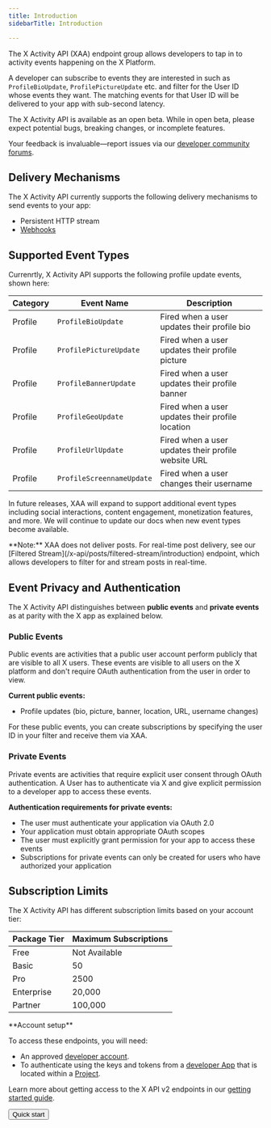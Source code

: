 ```yaml
---
title: Introduction
sidebarTitle: Introduction

---
```


The X Activity API (XAA) endpoint group allows developers to tap in to activity events happening on the X Platform.

A developer can subscribe to events they are interested in such as `ProfileBioUpdate`, `ProfilePictureUpdate` etc. and filter for the User ID whose events they want. The matching events for that User ID will be delivered to your app with sub-second latency.

<Warning>
The X Activity API is available as an open beta. While in open beta, please expect potential bugs, breaking changes, or incomplete features.

Your feedback is invaluable—report issues via our [developer community forums](https://devcommunity.x.com/).
</Warning>

## Delivery Mechanisms

The X Activity API currently supports the following delivery mechanisms to send events to your app:

- Persistent HTTP stream
- [Webhooks](/x-api/webhooks/introduction)

## Supported Event Types

Currenrtly, X Activity API supports the following profile update events, shown here:

| Category | Event Name | Description |
| --- | --- | --- |
| Profile | `ProfileBioUpdate` | Fired when a user updates their profile bio |
| Profile | `ProfilePictureUpdate` | Fired when a user updates their profile picture |
| Profile | `ProfileBannerUpdate` | Fired when a user updates their profile banner |
| Profile | `ProfileGeoUpdate` | Fired when a user updates their profile location |
| Profile | `ProfileUrlUpdate` | Fired when a user updates their profile website URL |
| Profile | `ProfileScreennameUpdate` | Fired when a user changes their username |

In future releases, XAA will expand to support additional event types including social interactions, content engagement, monetization features, and more. We will continue to update our docs when new event types become available.

<Note>
**Note:** XAA does not deliver posts. For real-time post delivery, see our [Filtered Stream](/x-api/posts/filtered-stream/introduction) endpoint, which allows developers to filter for and stream posts in real-time.
</Note>

## Event Privacy and Authentication

The X Activity API distinguishes between **public events** and **private events** as at parity with the X app as explained below.

### Public Events

Public events are activities that a public user account perform publicly that are visible to all X users. These events are visible to all users on the X platform and don't require OAuth authentication from the user in order to view.

**Current public events:**
- Profile updates (bio, picture, banner, location, URL, username changes)

For these public events, you can create subscriptions by specifying the user ID in your filter and receive them via XAA.

### Private Events

Private events are activities that require explicit user consent through OAuth authentication. A User has to authenticate via X and give explicit permission to a developer app to access these events. 

**Authentication requirements for private events:**
- The user must authenticate your application via OAuth 2.0
- Your application must obtain appropriate OAuth scopes
- The user must explicitly grant permission for your app to access these events
- Subscriptions for private events can only be created for users who have authorized your application

## Subscription Limits

The X Activity API has different subscription limits based on your account tier:

| Package Tier | Maximum Subscriptions |
| --- | --- |
| Free | Not Available |
| Basic | 50 |
| Pro | 2500 |
| Enterprise | 20,000 |
| Partner | 100,000 |

<Note>
**Account setup**

To access these endpoints, you will need:

* An approved [developer account](https://developer.x.com/en/portal/petition/essential/basic-info).
* To authenticate using the keys and tokens from a [developer App](/resources/fundamentals/developer-apps) that is located within a [Project](/resources/fundamentals/projects). 

Learn more about getting access to the X API v2 endpoints in our [getting started guide](/x-api/getting-started/getting-access).
</Note>

<div className="flex">
<Button href="/x-api/posts/filtered-stream/quickstart">
  Quick start
</Button>
</div>
